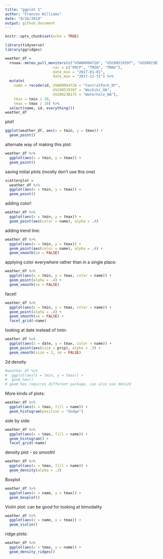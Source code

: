 ```yaml
---
title: "ggplot 1"
author: "Frances Williams"
date: "9/26/2019"
output: github_document
---
```


```r
knitr::opts_chunk$set(echo = TRUE)

library(tidyverse)
library(ggridges)
```

```r
weather_df = 
  rnoaa::meteo_pull_monitors(c("USW00094728", "USC00519397", "USS0023B17S"),
                      var = c("PRCP", "TMIN", "TMAX"), 
                      date_min = "2017-01-01",
                      date_max = "2017-12-31") %>%
  mutate(
    name = recode(id, USW00094728 = "CentralPark_NY", 
                      USC00519397 = "Waikiki_HA",
                      USS0023B17S = "Waterhole_WA"),
    tmin = tmin / 10,
    tmax = tmax / 10) %>%
  select(name, id, everything())
weather_df
```

plot!
```r
ggplot(weather_df, aes(x = tmin, y = tmax)) + 
  geom_point()
```

alternate way of making this plot:
```r
weather_df %>% 
  ggplot(aes(x = tmin, y = tmax)) +
  geom_point()
```

saving initial plots (mostly don't use this one)
```r
scatterplot = 
  weather_df %>% 
  ggplot(aes(x = tmin, y = tmax)) +
  geom_point()
```

adding color!
```r
weather_df %>% 
  ggplot(aes(x = tmin, y = tmax)) +
  geom_point(aes(color = name), alpha = .4)
```

adding trend line:
```r
weather_df %>% 
  ggplot(aes(x = tmin, y = tmax)) +
  geom_point(aes(color = name), alpha = .4) +
  geom_smooth(se = FALSE)
```

applying color everywhere rather than in a single place:
```r
weather_df %>% 
  ggplot(aes(x = tmin, y = tmax, color = name)) +
  geom_point(alpha = .4) +
  geom_smooth(se = FALSE)
```

facet!

```r
weather_df %>% 
  ggplot(aes(x = tmin, y = tmax, color = name)) +
  geom_point(alpha = .4) +
  geom_smooth(se = FALSE) +
  facet_grid(~name)
```

looking at date instead of tmin:
```r
weather_df %>% 
  ggplot(aes(x = date, y = tmax, color = name)) +
  geom_point(aes(size = prcp), alpha = .5) +
  geom_smooth(size = 2, se = FALSE)
```

2d density
```r
#weather_df %>% 
#  ggplot(aes(x = tmin, y = tmax)) +
#  geom_hex()
# geom hex requires different package, can also use dens2d
```

More kinds of plots:
```r
weather_df %>% 
  ggplot(aes(x = tmax, fill = name)) +
  geom_histogram(position = "dodge")
```

side by side:
```r
weather_df %>% 
  ggplot(aes(x = tmax, fill = name)) +
  geom_histogram() +
  facet_grid(~name)
```

density plot - so smooth!
```r
weather_df %>% 
  ggplot(aes(x = tmax, fill = name)) +
  geom_density(alpha = .3)
```

Boxplot
```r
weather_df %>% 
  ggplot(aes(x = name, y = tmax)) +
  geom_boxplot()
```

Violin plot: can be good for looking at bimodality 
```r
weather_df %>% 
  ggplot(aes(x = name, y = tmax)) +
  geom_violin()
```

ridge plots:
```r
weather_df %>% 
  ggplot(aes(x = tmax, y = name)) +
  geom_density_ridges()
```
